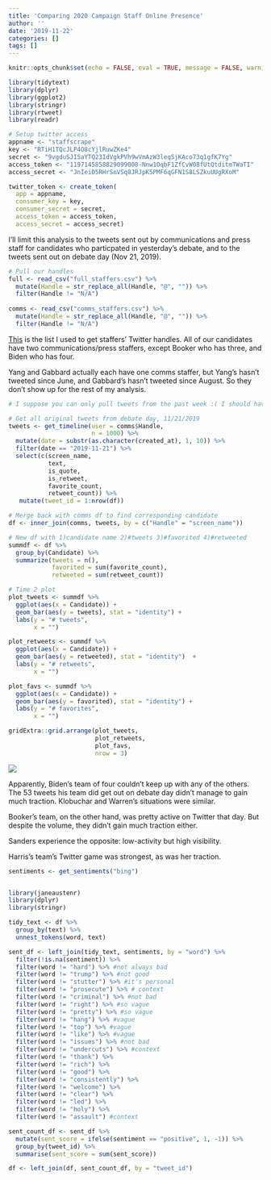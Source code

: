```yaml
---
title: 'Comparing 2020 Campaign Staff Online Presence'
author: ''
date: '2019-11-22'
categories: []
tags: []
---
```


```r
knitr::opts_chunk$set(echo = FALSE, eval = TRUE, message = FALSE, warning = FALSE)

library(tidytext)
library(dplyr)
library(ggplot2)
library(stringr)
library(rtweet)
library(readr)
```

```r
# Setup twitter access
appname <- "staffscrape"
key <- "RTiH1TQcJLP4O8cYjlRuwZKe4"
secret <- "9vgduSJISaYTQ23IdVgkPVh9wVmAzW3leqSjKAco73q1gfK7Yg"
access_token <- "1197145858829099008-Nnw1OqbF1ZfCvW08fUtQtditmTWaTI"
access_secret <- "JnIeiD5RHrSnVSq8JRJpK5PMF6qGFN1S8LSZkuUUgRXoM"

twitter_token <- create_token(
  app = appname,
  consumer_key = key,
  consumer_secret = secret,
  access_token = access_token,
  access_secret = access_secret)
```

I'll limit this analysis to the tweets sent out by communications and press staff for candidates who particpated in yesterday's debate, and to the tweets sent out on debate day (Nov 21, 2019).

```r
# Pull our handles
full <- read_csv("full_staffers.csv") %>%
  mutate(Handle = str_replace_all(Handle, "@", "")) %>%
  filter(Handle != "N/A")
         
comms <- read_csv("comms_staffers.csv") %>%
  mutate(Handle = str_replace_all(Handle, "@", "")) %>%
  filter(Handle != "N/A")
```

[This](https://ballotpedia.org/Presidential_election_key_staffers,_2020) is the list I used to get staffers' Twitter handles. All of our candidates have two communications/press staffers, except Booker who has three, and Biden who has four. 

Yang and Gabbard actually each have one comms staffer, but Yang's hasn't tweeted since June, and Gabbard's hasn't tweeted since August. So they don't show up for the rest of my analysis.

```r
# I suppose you can only pull tweets from the past week :( I should have cached this chunk, and/or saved the df. I saved the image from the last time I ran this. So that's all I can use, for now. But below is how I made it:

# Get all original tweets from debate day, 11/21/2019
tweets <- get_timeline(user = comms$Handle, 
                       n = 1000) %>%
  mutate(date = substr(as.character(created_at), 1, 10)) %>%
  filter(date == "2019-11-21") %>%
  select(c(screen_name, 
           text, 
           is_quote, 
           is_retweet,
           favorite_count,
           retweet_count)) %>%
   mutate(tweet_id = 1:nrow(df)) 

# Merge back with comms df to find corresponding candidate
df <- inner_join(comms, tweets, by = c("Handle" = "screen_name"))

# New df with 1)candidate name 2)#tweets 3)#favorited 4)#retweeted
summdf <- df %>% 
  group_by(Candidate) %>%
  summarize(tweets = n(),
            favorited = sum(favorite_count),
            retweeted = sum(retweet_count))

# Time 2 plot
plot_tweets <- summdf %>% 
  ggplot(aes(x = Candidate)) +
  geom_bar(aes(y = tweets), stat = "identity") +
  labs(y = "# tweets",
       x = "")

plot_retweets <- summdf %>%
  ggplot(aes(x = Candidate)) +
  geom_bar(aes(y = retweeted), stat = "identity")  + 
  labs(y = "# retweets",
       x = "")

plot_favs <- summdf %>%
  ggplot(aes(x = Candidate)) +
  geom_bar(aes(y = favorited), stat = "identity") + 
  labs(y = "# favorites",
       x = "")

gridExtra::grid.arrange(plot_tweets, 
                        plot_retweets,
                        plot_favs,
                        nrow = 3)

```

![](https://i.imgur.com/Cwdd2Tn.png)


Apparently, Biden's team of four couldn't keep up with any of the others. The 53 tweets his team did get out on debate day didn't manage to gain much traction. Klobuchar and Warren's situations were similar.

Booker's team, on the other hand, was pretty active on Twitter that day. But despite the volume, they didn't gain much traction either. 

Sanders experience the opposite: low-activity but high visibility.

Harris's team's Twitter game was strongest, as was her traction. 

```r
sentiments <- get_sentiments("bing")


library(janeaustenr)
library(dplyr)
library(stringr)

tidy_text <- df %>%
  group_by(text) %>%
  unnest_tokens(word, text) 

sent_df <- left_join(tidy_text, sentiments, by = "word") %>%
  filter(!is.na(sentiment)) %>%
  filter(word != "hard") %>% #not always bad
  filter(word != "trump") %>% #not good
  filter(word != "stutter") %>% #it's personal
  filter(word != "prosecute") %>% # context
  filter(word != "criminal") %>% #not bad
  filter(word != "right") %>% #so vague
  filter(word != "pretty") %>% #so vague
  filter(word != "hang") %>% #vague
  filter(word != "top") %>% #vague
  filter(word != "like") %>% #vague
  filter(word != "issues") %>% #not bad
  filter(word != "undercuts") %>% #context
  filter(word != "thank") %>%
  filter(word != "rich") %>%
  filter(word != "good") %>%
  filter(word != "consistently") %>%
  filter(word != "welcome") %>%
  filter(word != "clear") %>%
  filter(word != "led") %>%
  filter(word != "holy") %>%
  filter(word != "assault") #context

sent_count_df <- sent_df %>%
  mutate(sent_score = ifelse(sentiment == "positive", 1, -1)) %>%
  group_by(tweet_id) %>%
  summarise(sent_score = sum(sent_score))

df <- left_join(df, sent_count_df, by = "tweet_id") 


```

